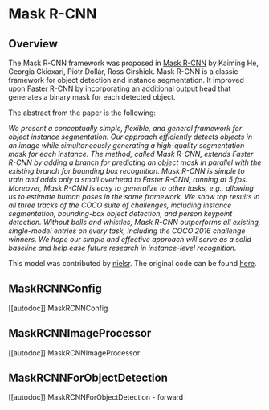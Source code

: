 <!--Copyright 2022 The HuggingFace Team. All rights reserved.

Licensed under the Apache License, Version 2.0 (the "License"); you may not use this file except in compliance with
the License. You may obtain a copy of the License at

http://www.apache.org/licenses/LICENSE-2.0

Unless required by applicable law or agreed to in writing, software distributed under the License is distributed on
an "AS IS" BASIS, WITHOUT WARRANTIES OR CONDITIONS OF ANY KIND, either express or implied. See the License for the
specific language governing permissions and limitations under the License.
-->

# Mask R-CNN

## Overview

The Mask R-CNN framework was proposed in [Mask R-CNN](https://arxiv.org/abs/1703.06870) by Kaiming He, Georgia Gkioxari, Piotr Dollár, Ross Girshick.
Mask R-CNN is a classic framework for object detection and instance segmentation. It improved upon [Faster R-CNN](https://arxiv.org/abs/1506.01497) by
incorporating an additional output head that generates a binary mask for each detected object.

The abstract from the paper is the following:

*We present a conceptually simple, flexible, and general framework for object instance segmentation. Our approach efficiently detects objects in an image while simultaneously generating a high-quality segmentation mask for each instance. The method, called Mask R-CNN, extends Faster R-CNN by adding a branch for predicting an object mask in parallel with the existing branch for bounding box recognition. Mask R-CNN is simple to train and adds only a small overhead to Faster R-CNN, running at 5 fps. Moreover, Mask R-CNN is easy to generalize to other tasks, e.g., allowing us to estimate human poses in the same framework. We show top results in all three tracks of the COCO suite of challenges, including instance segmentation, bounding-box object detection, and person keypoint detection. Without bells and whistles, Mask R-CNN outperforms all existing, single-model entries on every task, including the COCO 2016 challenge winners. We hope our simple and effective approach will serve as a solid baseline and help ease future research in instance-level recognition.*

This model was contributed by [nielsr](https://huggingface.co/nielsr).
The original code can be found [here](https://github.com/facebookresearch/Detectron).


## MaskRCNNConfig

[[autodoc]] MaskRCNNConfig


## MaskRCNNImageProcessor

[[autodoc]] MaskRCNNImageProcessor


## MaskRCNNForObjectDetection

[[autodoc]] MaskRCNNForObjectDetection
    - forward